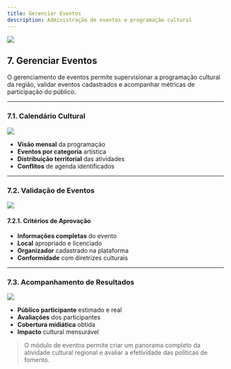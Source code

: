 ```yaml
---
title: Gerenciar Eventos
description: Administração de eventos e programação cultural
---
```


![](./img/07_eventos/07_eventos_icon.jpg)

## 7. Gerenciar Eventos

O gerenciamento de eventos permite supervisionar a programação cultural da região, validar eventos cadastrados e acompanhar métricas de participação do público.

---

### 7.1. Calendário Cultural

![](./img/07_eventos/07_01/07_01_calendario.jpg)

- **Visão mensal** da programação
- **Eventos por categoria** artística
- **Distribuição territorial** das atividades
- **Conflitos** de agenda identificados

---

### 7.2. Validação de Eventos

![](./img/07_eventos/07_02/07_02_validacao.jpg)

#### 7.2.1. Critérios de Aprovação
- **Informações completas** do evento
- **Local** apropriado e licenciado
- **Organizador** cadastrado na plataforma
- **Conformidade** com diretrizes culturais

---

### 7.3. Acompanhamento de Resultados

![](./img/07_eventos/07_03/07_03_resultados.jpg)

- **Público participante** estimado e real
- **Avaliações** dos participantes  
- **Cobertura midiática** obtida
- **Impacto** cultural mensurável

> O módulo de eventos permite criar um panorama completo da atividade cultural regional e avaliar a efetividade das políticas de fomento.
